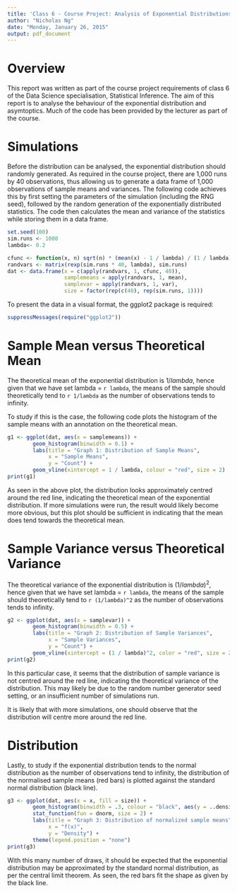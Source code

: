 ```yaml
---
title: 'Class 6 - Course Project: Analysis of Exponential Distributions'
author: "Nicholas Ng"
date: "Monday, January 26, 2015"
output: pdf_document
---
```


# Overview
This report was written as part of the course project requirements of class 6 of the Data Science specialisation, Statistical Inference. The aim of this report is to analyse the behaviour of the exponential distribution and asymtoptics. Much of the code has been provided by the lecturer as part of the course.

# Simulations
Before the distribution can be analysed, the exponential distribution should randomly generated. As required in the course project, there are 1,000 runs by 40 observations, thus allowing us to generate a data frame of 1,000 observations of sample means and variances. The following code achieves this by first setting the parameters of the simulation (including the RNG seed), followed by the random generation of the exponentially distributed statistics. The code then calculates the mean and variance of the statistics while storing them in a data frame.
```r
set.seed(100)
sim.runs <- 1000
lambda<- 0.2

cfunc <- function(x, n) sqrt(n) * (mean(x) - 1 / lambda) / (1 / lambda)
randvars <- matrix(rexp(sim.runs * 40, lambda), sim.runs)
dat <- data.frame(x = c(apply(randvars, 1, cfunc, 40)),
                  samplemeans = apply(randvars, 1, mean),
                  samplevar = apply(randvars, 1, var),
                  size = factor(rep(c(40), rep(sim.runs, 1))))
```

To present the data in a visual format, the ggplot2 package is required:
```r
suppressMessages(require("ggplot2"))
```

# Sample Mean versus Theoretical Mean
The theoretical mean of the exponential distribution is $1/lambda$, hence given that we have set lambda = `r lambda`, the means of the sample should theoretically tend to `r 1/lambda` as the number of observations tends to infinity.

To study if this is the case, the following code plots the histogram of the sample means with an annotation on the theoretical mean.
```r
g1 <- ggplot(dat, aes(x = samplemeans)) +
        geom_histogram(binwidth = 0.1) +
        labs(title = "Graph 1: Distribution of Sample Means",
             x = "Sample Means",
             y = "Count") +
        geom_vline(xintercept = 1 / lambda, colour = "red", size = 2)
print(g1)
```
  
As seen in the above plot, the distribution looks approximately centred around the red line, indicating the theoretical mean of the exponential distribution. If more simulations were run, the result would likely become more obvious, but this plot should be sufficient in indicating that the mean does tend towards the theoretical mean.

# Sample Variance versus Theoretical Variance
The theoretical variance of the exponential distribution is $(1/lambda)^2$, hence given that we have set lambda = `r lambda`, the means of the sample should theoretically tend to `r (1/lambda)^2` as the number of observations tends to infinity.
```r
g2 <- ggplot(dat, aes(x = samplevar)) +
        geom_histogram(binwidth = 0.5) +
        labs(title = "Graph 2: Distribution of Sample Variances",
             x = "Sample Variances",
             y = "Count") +
        geom_vline(xintercept = (1 / lambda)^2, color = "red", size = 2)
print(g2)
```
  
In this particular case, it seems that the distribution of sample variance is not centred around the red line, indicating the theoretical variance of the distribution. This may likely be due to the random number generator seed setting, or an insufficient number of simulations run.

It is likely that with more simulations, one should observe that the distribution will centre more around the red line.

# Distribution
Lastly, to study if the exponential distribution tends to the normal distribution as the number of observations tend to infinity, the distribution of the normalised sample means (red bars) is plotted against the standard normal distribution (black line).   
```r
g3 <- ggplot(dat, aes(x = x, fill = size)) +
        geom_histogram(binwidth = .3, colour = "black", aes(y = ..density..)) +
        stat_function(fun = dnorm, size = 2) +
        labs(title = "Graph 3: Distribution of normalized sample means",
             x = "f(x)",
             y = "Density") +
        theme(legend.position = "none")
print(g3)
```
  
With this many number of draws, it should be expected that the exponential distribution may be approximated by the standard normal distribution, as per the central limit theorem. As seen, the red bars fit the shape as given by the black line.